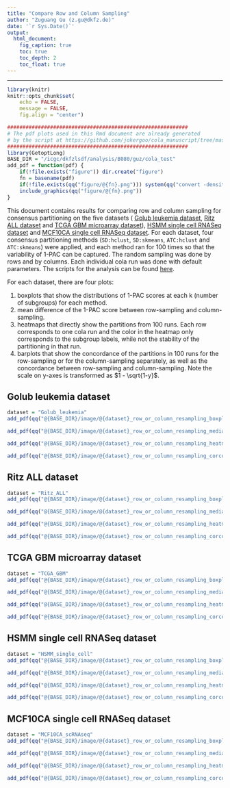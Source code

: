 ```yaml
---
title: "Compare Row and Column Sampling"
author: "Zuguang Gu (z.gu@dkfz.de)"
date: '`r Sys.Date()`'
output:
  html_document:
    fig_caption: true
    toc: true
    toc_depth: 2
    toc_float: true
---
```


--------------------------------------------

```r
library(knitr)
knitr::opts_chunk$set(
    echo = FALSE,
    message = FALSE,
    fig.align = "center")
```

```r
###########################################################
# The pdf plots used in this Rmd document are already generated
# by the script at https://github.com/jokergoo/cola_manuscript/tree/master/test_row_column_resampling
###########################################################
library(GetoptLong)
BASE_DIR = "/icgc/dkfzlsdf/analysis/B080/guz/cola_test"
add_pdf = function(pdf) {
	if(!file.exists("figure")) dir.create("figure")
	fn = basename(pdf)
	if(!file.exists(qq("figure/@{fn}.png"))) system(qq("convert -density 300 @{pdf} figure/@{fn}.png"))
	include_graphics(qq("figure/@{fn}.png"))
}
```

This document contains results for comparing row and column sampling for
consensus partitioning on the five datasets ( [Golub leukemia
dataset](https://jokergoo.github.io/cola_examples/Golub_leukemia/), [Ritz ALL
dataset](https://jokergoo.github.io/cola_examples/Ritz_ALL) and [TCGA GBM
microarray dataset](https://jokergoo.github.io/cola_examples/TCGA_GBM)), [HSMM
single cell RNASeq
dataset](https://jokergoo.github.io/cola_examples/HSMM_single_cell) and [MCF10CA
single cell RNASeq
dataset](https://jokergoo.github.io/cola_examples/MCF10CA_scRNAseq). For
each dataset, four consensus partitioning methods (`SD:hclust`, `SD:skmeans`,
`ATC:hclust` and `ATC:skmeans`) were applied, and each method ran for 100
times so that the variability of 1-PAC can be captured. The random sampling
was done by rows and by columns. Each individual cola run was done with
default parameters. The scripts for the analysis can be found
[here](https://github.com/jokergoo/cola_manuscript/tree/master/test_row_column_resampling).

For each dataset, there are four plots:

1. boxplots that show the distributions of 1-PAC scores at each k (number of subgroups) for each method.
2. mean difference of the 1-PAC score between row-sampling and column-sampling.
3. heatmaps that directly show the partitions from 100 runs. Each row corresponds to one cola run and 
   the color in the heatmap only corresponds to the subgroup labels, while not the stability of the partitioning in that run.
4. barplots that show the concordance of the partitions in 100 runs for the
   row-sampling or for the column-sampling separately, as well as the concordance
   between row-sampling and column-sampling. Note the scale on y-axes is transformed as $1 - \sqrt{1-y}$.

## Golub leukemia dataset

```r
dataset = "Golub_leukemia"
add_pdf(qq("@{BASE_DIR}/image/@{dataset}_row_or_column_resampling_boxplot.pdf"))
```

```r
add_pdf(qq("@{BASE_DIR}/image/@{dataset}_row_or_column_resampling_median_diff.pdf"))
```

```r
add_pdf(qq("@{BASE_DIR}/image/@{dataset}_row_or_column_resampling_heatmap.pdf"))
```

```r
add_pdf(qq("@{BASE_DIR}/image/@{dataset}_row_or_column_resampling_corcodance.pdf"))
```

## Ritz ALL dataset

```r
dataset = "Ritz_ALL"
add_pdf(qq("@{BASE_DIR}/image/@{dataset}_row_or_column_resampling_boxplot.pdf"))
```

```r
add_pdf(qq("@{BASE_DIR}/image/@{dataset}_row_or_column_resampling_median_diff.pdf"))
```

```r
add_pdf(qq("@{BASE_DIR}/image/@{dataset}_row_or_column_resampling_heatmap.pdf"))
```

```r
add_pdf(qq("@{BASE_DIR}/image/@{dataset}_row_or_column_resampling_corcodance.pdf"))
```


## TCGA GBM microarray dataset

```r
dataset = "TCGA_GBM"
add_pdf(qq("@{BASE_DIR}/image/@{dataset}_row_or_column_resampling_boxplot.pdf"))
```

```r
add_pdf(qq("@{BASE_DIR}/image/@{dataset}_row_or_column_resampling_median_diff.pdf"))
```

```r
add_pdf(qq("@{BASE_DIR}/image/@{dataset}_row_or_column_resampling_heatmap.pdf"))
```

```r
add_pdf(qq("@{BASE_DIR}/image/@{dataset}_row_or_column_resampling_corcodance.pdf"))
```


## HSMM single cell RNASeq dataset

```r
dataset = "HSMM_single_cell"
add_pdf(qq("@{BASE_DIR}/image/@{dataset}_row_or_column_resampling_boxplot.pdf"))
```

```r
add_pdf(qq("@{BASE_DIR}/image/@{dataset}_row_or_column_resampling_median_diff.pdf"))
```

```r
add_pdf(qq("@{BASE_DIR}/image/@{dataset}_row_or_column_resampling_heatmap.pdf"))
```

```r
add_pdf(qq("@{BASE_DIR}/image/@{dataset}_row_or_column_resampling_corcodance.pdf"))
```


## MCF10CA single cell RNASeq dataset

```r
dataset = "MCF10CA_scRNAseq"
add_pdf(qq("@{BASE_DIR}/image/@{dataset}_row_or_column_resampling_boxplot.pdf"))
```

```r
add_pdf(qq("@{BASE_DIR}/image/@{dataset}_row_or_column_resampling_median_diff.pdf"))
```

```r
add_pdf(qq("@{BASE_DIR}/image/@{dataset}_row_or_column_resampling_heatmap.pdf"))
```

```r
add_pdf(qq("@{BASE_DIR}/image/@{dataset}_row_or_column_resampling_corcodance.pdf"))
```



